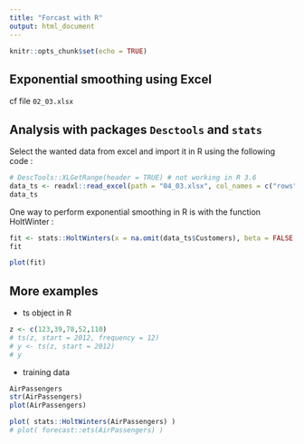 ```yaml
---
title: "Forcast with R"
output: html_document
---
```


```r
knitr::opts_chunk$set(echo = TRUE)
```


## Exponential smoothing using Excel

cf file `02_03.xlsx`


## Analysis with packages `Desctools` and `stats` 

Select the wanted data from excel and import it in R using the following code :


```r
# DescTools::XLGetRange(header = TRUE) # not working in R 3.6
data_ts <- readxl::read_excel(path = "04_03.xlsx", col_names = c("rows", "Customers", "Forecasted Customers", "Error", "Squared Error", 6:8), skip = 2, trim_ws = TRUE)
data_ts
```

One way to perform exponential smoothing in R is with the function HoltWinter :


```r
fit <- stats::HoltWinters(x = na.omit(data_ts$Customers), beta = FALSE, gamma = FALSE, l.start = 472)
fit
```

```r
plot(fit)
```


## More examples


* ts object in R

```r
z <- c(123,39,78,52,110)
# ts(z, start = 2012, frequency = 12)
# y <- ts(z, start = 2012)
# y
```


* training data

```r
AirPassengers
str(AirPassengers)
plot(AirPassengers)
```


```r
plot( stats::HoltWinters(AirPassengers) )
# plot( forecast::ets(AirPassengers) )
```

